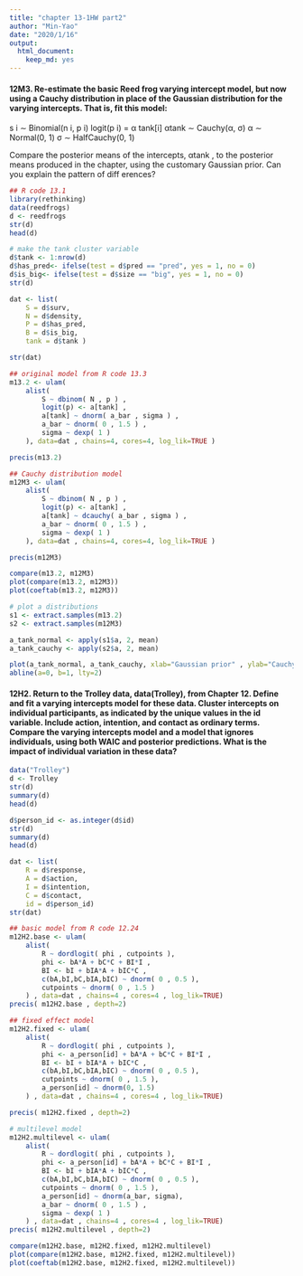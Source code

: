 ---
title: "chapter 13-1HW part2"
author: "Min-Yao"
date: "2020/1/16"
output: 
  html_document: 
    keep_md: yes
---

#### 12M3. Re-estimate the basic Reed frog varying intercept model, but now using a Cauchy distribution in place of the Gaussian distribution for the varying intercepts. That is, fit this model:

s i ∼ Binomial(n i, p i)
logit(p i) = α
tank[i]
αtank ∼ Cauchy(α, σ)
α ∼ Normal(0, 1)
σ ∼ HalfCauchy(0, 1)

Compare the posterior means of the intercepts, αtank , to the posterior means produced in the chapter, using the customary Gaussian prior. Can you explain the pattern of diff erences?

```{r}
## R code 13.1
library(rethinking)
data(reedfrogs)
d <- reedfrogs
str(d)
head(d)
```

```{r}
# make the tank cluster variable
d$tank <- 1:nrow(d)
d$has_pred<- ifelse(test = d$pred == "pred", yes = 1, no = 0)
d$is_big<- ifelse(test = d$size == "big", yes = 1, no = 0)
str(d)

dat <- list(
    S = d$surv,
    N = d$density,
    P = d$has_pred,
    B = d$is_big,
    tank = d$tank )

str(dat)
```

```{r}
## original model from R code 13.3
m13.2 <- ulam(
    alist(
        S ~ dbinom( N , p ) ,
        logit(p) <- a[tank] ,
        a[tank] ~ dnorm( a_bar , sigma ) ,
        a_bar ~ dnorm( 0 , 1.5 ) ,
        sigma ~ dexp( 1 )
    ), data=dat , chains=4, cores=4, log_lik=TRUE )

precis(m13.2)
```

```{r}
## Cauchy distribution model
m12M3 <- ulam(
    alist(
        S ~ dbinom( N , p ) ,
        logit(p) <- a[tank] ,
        a[tank] ~ dcauchy( a_bar , sigma ) ,
        a_bar ~ dnorm( 0 , 1.5 ) ,
        sigma ~ dexp( 1 )
    ), data=dat , chains=4, cores=4, log_lik=TRUE )

precis(m12M3)
```

```{r}
compare(m13.2, m12M3)
plot(compare(m13.2, m12M3))
plot(coeftab(m13.2, m12M3))
```

```{r}
# plot a distributions
s1 <- extract.samples(m13.2)
s2 <- extract.samples(m12M3)

a_tank_normal <- apply(s1$a, 2, mean)
a_tank_cauchy <- apply(s2$a, 2, mean)

plot(a_tank_normal, a_tank_cauchy, xlab="Gaussian prior" , ylab="Cauchy prior", xlim=c(-2,10), ylim=c(-2,10) )
abline(a=0, b=1, lty=2)
```

#### 12H2. Return to the Trolley data, data(Trolley), from Chapter 12. Define and fit a varying intercepts model for these data. Cluster intercepts on individual participants, as indicated by the unique values in the id variable. Include action, intention, and contact as ordinary terms. Compare the varying intercepts model and a model that ignores individuals, using both WAIC and posterior predictions. What is the impact of individual variation in these data?

```{r}
data("Trolley")
d <- Trolley
str(d)
summary(d)
head(d)

d$person_id <- as.integer(d$id)
str(d)
summary(d)
head(d)
```

```{r}
dat <- list(
    R = d$response,
    A = d$action,
    I = d$intention,
    C = d$contact,
    id = d$person_id)
str(dat)
```

```{r}
## basic model from R code 12.24
m12H2.base <- ulam(
    alist(
        R ~ dordlogit( phi , cutpoints ),
        phi <- bA*A + bC*C + BI*I ,
        BI <- bI + bIA*A + bIC*C ,
        c(bA,bI,bC,bIA,bIC) ~ dnorm( 0 , 0.5 ),
        cutpoints ~ dnorm( 0 , 1.5 )
    ) , data=dat , chains=4 , cores=4 , log_lik=TRUE)
precis( m12H2.base , depth=2)
```

```{r}
## fixed effect model
m12H2.fixed <- ulam(
    alist(
        R ~ dordlogit( phi , cutpoints ),
        phi <- a_person[id] + bA*A + bC*C + BI*I ,
        BI <- bI + bIA*A + bIC*C ,
        c(bA,bI,bC,bIA,bIC) ~ dnorm( 0 , 0.5 ),
        cutpoints ~ dnorm( 0 , 1.5 ),
        a_person[id] ~ dnorm(0, 1.5)
    ) , data=dat , chains=4 , cores=4 , log_lik=TRUE)

precis( m12H2.fixed , depth=2)
```


```{r}
# multilevel model
m12H2.multilevel <- ulam(
    alist(
        R ~ dordlogit( phi , cutpoints ),
        phi <- a_person[id] + bA*A + bC*C + BI*I ,
        BI <- bI + bIA*A + bIC*C ,
        c(bA,bI,bC,bIA,bIC) ~ dnorm( 0 , 0.5 ),
        cutpoints ~ dnorm( 0 , 1.5 ),
        a_person[id] ~ dnorm(a_bar, sigma),
        a_bar ~ dnorm( 0 , 1.5 ) ,
        sigma ~ dexp( 1 )
    ) , data=dat , chains=4 , cores=4 , log_lik=TRUE)
precis( m12H2.multilevel , depth=2)

```

```{r}
compare(m12H2.base, m12H2.fixed, m12H2.multilevel)
plot(compare(m12H2.base, m12H2.fixed, m12H2.multilevel))
plot(coeftab(m12H2.base, m12H2.fixed, m12H2.multilevel))
```

